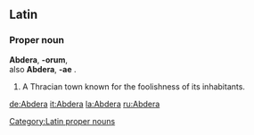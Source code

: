 ==Latin==

===Proper noun===
{{wikisource1911Enc|Abdera}}
'''Abdera''', '''-orum''', {{n}} {{p}} <br>
also '''Abdera''', '''-ae''' {{f}}.
# A Thracian town known for the foolishness of its inhabitants.

[[Category:Latin proper nouns]]

[[de:Abdera]]
[[it:Abdera]]
[[la:Abdera]]
[[ru:Abdera]]